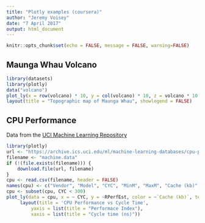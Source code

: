 ```yaml
---
title: "Plotly examples (coursera)"
author: "Jeremy Voisey"
date: "7 April 2017"
output: html_document
---
```


```r
knitr::opts_chunk$set(echo = FALSE, message = FALSE, warning=FALSE)
```

## Maunga Whau Volcano

```r
library(datasets)
library(plotly)
data("volcano")
plot_ly(x = row(volcano) * 10, y = col(volcano) * 10, z = volcano * 10,  type = "surface") %>%
layout(title = "Topographic map of Maunga Whau", showlegend = FALSE)
```

## CPU Performance
Data from the <a href="https://archive.ics.uci.edu/ml/datasets/Computer+Hardware">UCI Machine Learning Repository</a>

```r
library(plotly)
url <- "https://archive.ics.uci.edu/ml/machine-learning-databases/cpu-performance/machine.data"
filename <- "machine.data"
if (!(file.exists(filename))) {
    download.file(url, filename)
}
cpu <- read.csv(filename, header = FALSE)
names(cpu) <- c("Vendor", "Model", "CYC", "MinM", "MaxM", "Cache (kb)", "MinChan", "MaxChan", "RPerfPub", "RPerfEst")
cpu <- subset(cpu, CYC < 300)
plot_ly(data = cpu, x = ~ CYC, y = ~RPerfEst, color = ~`Cache (kb)`, text = paste(cpu$Vendor, cpu$Model), type = "scatter") %>%
     layout(title = 'CPU Performance vs Cycle Time',
         yaxis = list(title = "Performace Index"),
         xaxis = list(title = "Cycle time (ns)"))
```
